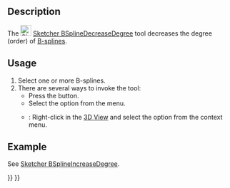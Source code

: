 <languages/>
<translate>

<!--T:14-->
{{Docnav
|[[Sketcher_BSplineIncreaseDegree|Increase B-spline degree]]
|[[Sketcher_BSplineIncreaseKnotMultiplicity|Increase knot multiplicity]]
|[[Sketcher_Workbench|Sketcher]]
|IconL=Sketcher_BSplineIncreaseDegree.svg
|IconR=Sketcher_BSplineIncreaseKnotMultiplicity.svg
|IconC=Workbench_Sketcher.svg
}}

<!--T:1-->
{{GuiCommand
|Name=Sketcher BSplineDecreaseDegree
|MenuLocation=Sketch → Sketcher B-spline tools → Decrease B-spline degree
|Workbenches=[[Sketcher_Workbench|Sketcher]]
|Version=0.19
|SeeAlso=[[Sketcher_BSplineIncreaseDegree|Sketcher BSplineIncreaseDegree]]
}}

==Description== <!--T:4-->

<!--T:10-->
The [[Image:Sketcher_BSplineDecreaseDegree.svg|24px]] [[Sketcher_BSplineDecreaseDegree|Sketcher BSplineDecreaseDegree]]  tool decreases the degree (order) of [[B-Splines|B-splines]].

==Usage== <!--T:5-->

<!--T:17-->
# Select one or more B-splines.
# There are several ways to invoke the tool:
#* Press the {{Button|[[Image:Sketcher_BSplineDecreaseDegree.svg|16px]] [[Sketcher_BSplineDecreaseDegree|Decrease B-spline degree]]}} button.
#* Select the {{MenuCommand|Sketch → Sketcher B-spline tools → [[Image:Sketcher_BSplineDecreaseDegree.svg|16px]] Decrease B-spline degree}} option from the menu.
#* {{Version|1.0}}: Right-click in the [[3D_View|3D View]] and select the {{MenuCommand|[[Image:Sketcher_BSplineDecreaseDegree.svg|16px]] Decrease B-spline degree}} option from the context menu.

==Example== <!--T:26-->

<!--T:27-->
See [[Sketcher_BSplineIncreaseDegree#Example|Sketcher BSplineIncreaseDegree]].


<!--T:8-->
{{Docnav
|[[Sketcher_BSplineIncreaseDegree|Increase B-spline degree]]
|[[Sketcher_BSplineIncreaseKnotMultiplicity|Increase knot multiplicity]]
|[[Sketcher_Workbench|Sketcher]]
|IconL=Sketcher_BSplineIncreaseDegree.svg
|IconR=Sketcher_BSplineIncreaseKnotMultiplicity.svg
|IconC=Workbench_Sketcher.svg
}}

</translate>
{{Sketcher Tools navi{{#translation:}}}}
{{Userdocnavi{{#translation:}}}}
